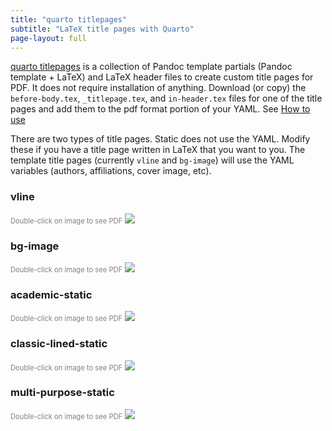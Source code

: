 ```yaml
---
title: "quarto titlepages"
subtitle: "LaTeX title pages with Quarto"
page-layout: full
---
```


[quarto titlepages](https://github.com/nmfs-opensci/quarto_titlepages) is a collection of Pandoc template partials (Pandoc template + LaTeX) and LaTeX header files to create custom title pages for PDF. It does not require installation of anything. Download (or copy) the `before-body.tex`, `_titlepage.tex`, and `in-header.tex` files for one of the title pages and add them to the pdf format portion of your YAML. See [How to use](03-how-to-use.html)

There are two types of title pages. Static does not use the YAML. Modify these if you have a title page written in LaTeX that you want to you. The template title pages (currently `vline` and `bg-image`) will use the YAML variables (authors, affiliations, cover image, etc).

::: {.panel-tabset}

### vline
<span style="font-size:0.8em; color: grey">Double-click on image to see PDF</span>
[![](images/vline.png){.border fig-width="50%" fig-alt="Screenshot of vline title page. Page has a vertical line on the left with title, subtitle, authors and affiliations on the right. There is a logo towards the bottom."}](https://nmfs-opensci.github.io/quarto_titlepages/titlepages/vline/article.pdf)

### bg-image
<span style="font-size:0.8em; color: grey">Double-click on image to see PDF</span>
[![](images/bg-image.png){.border fig-alt="Screenshot of bg-image title page. Page has a background image in the top left with title, subtitle, authors and affiliations below. There is a logo towards the bottom followed by address."}](https://nmfs-opensci.github.io/quarto_titlepages/titlepages/bg-image/article.pdf)

### academic-static
<span style="font-size:0.8em; color: grey">Double-click on image to see PDF</span>
[![](images/academic-static.png){.border fig-alt="Screenshot of academic-static title page. Page has institution name centered at top with the title centered between two horizontal lines. The two authors are on the same level on left and right."}](https://nmfs-opensci.github.io/quarto_titlepages/titlepages/academic-static/article.pdf)

### classic-lined-static
<span style="font-size:0.8em; color: grey">Double-click on image to see PDF</span>
[![](images/classic-lined-static.png){.border fig-alt="Screenshot of classic-lined-static title page. Page has double horizontal lines at the top and bottom. The title is red, centered and at top. One author is in caps and below the title. There is a small logo at the bottom."}](https://nmfs-opensci.github.io/quarto_titlepages/titlepages/classic-lined-static/article.pdf)

### multi-purpose-static
<span style="font-size:0.8em; color: grey">Double-click on image to see PDF</span>
[![](images/multi-purpose-static.png){.border fig-alt="Screenshot of multi-purpose-static title page. Title has a cyan filled box around it. Author name is in bottom right corner."}](https://nmfs-opensci.github.io/quarto_titlepages/titlepages/multi-purpose-static/article.pdf)

:::

